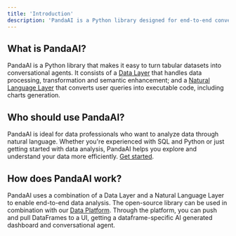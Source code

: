 ```yaml
---
title: 'Introduction'
description: 'PandaAI is a Python library designed for end-to-end conversational data analysis.'
---
```


## What is PandaAI?

PandaAI is a Python library that makes it easy to turn tabular datasets into conversational agents. It consists of a [Data Layer](/v3/data-layer) that handles data processing, transformation and semantic enhancement; and a [Natural Language Layer](/v3/overview-nl) that converts user queries into executable code, including charts generation.

## Who should use PandaAI?

PandaAI is ideal for data professionals who want to analyze data through natural language. Whether you're experienced with SQL and Python or just getting started with data analysis, PandaAI helps you explore and understand your data more efficiently. [Get started](/v3/getting-started).

## How does PandaAI work?

PandaAI uses a combination of a Data Layer and a Natural Language Layer to enable end-to-end data analysis. The open-source library can be used in combination with our [Data Platform](/v3/ai-dashboards). Through the platform, you can push and pull DataFrames to a UI, getting a dataframe-specific AI generated dashboard and conversational agent.

